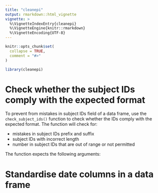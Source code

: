 ```yaml
---
title: "cleanepi"
output: rmarkdown::html_vignette
vignette: >
  %\VignetteIndexEntry{cleanepi}
  %\VignetteEngine{knitr::rmarkdown}
  %\VignetteEncoding{UTF-8}
---
```


```r
knitr::opts_chunk$set(
  collapse = TRUE,
  comment = "#>"
)
```

```r
library(cleanepi)
```

# Check whether the subject IDs comply with the expected format
To prevent from mistakes in subject IDs field of a data frame, use the `check_subject_ids()` function to check whether the IDs comply with the expected format. The function will check for:    

* mistakes in subject IDs prefix and suffix     
* subject IDs with incorrect length      
* number in subject IDs that are out of range or not permitted    

The function expects the following arguments:    



# Standardise date columns in a data frame
